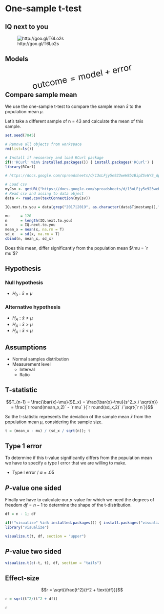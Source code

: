 # One-sample t-test {.section}

## IQ next to you {.flexbox .vcenter}

![http://goo.gl/T6Lo2s](../../../topics/t-test_one-sample/QR_iq.png)

## Models {.flexbox .vcenter}

<div style="font-size:200%; transform: rotate(-11deg);">
$$\text{outcome} = \text{model} + \text{error}$$
</div>

## Compare sample mean {.smaller}

We use the one-sample t-test to compare the sample mean $\bar{x}$ to the population mean $\mu$. 

Let's take a different sample of n = 43 and calculate the mean of this sample.

```r
set.seed(7845)

# Remove all objects from workspace
rm(list=ls())

# Install if nesserary and load RCurl package
if(!'RCurl' %in% installed.packages()) { install.packages('RCurl') }
library(RCurl)

# https://docs.google.com/spreadsheets/d/13oLFjy5e923weH8bzBipZSvWYS_dpw7B77g5yW_myLg/edit?usp=sharing

# Load csv
myCsv <- getURL("https://docs.google.com/spreadsheets/d/13oLFjy5e923weH8bzBipZSvWYS_dpw7B77g5yW_myLg/export?format=csv&id=13oLFjy5e923weH8bzBipZSvWYS_dpw7B77g5yW_myLg")
# Read csv and assing to data object
data <- read.csv(textConnection(myCsv))

IQ.next.to.you = data[grep("2017|2019", as.character(data$Timestamp)),"IQ.next.to.you"]
```


```r
mu     = 120
n      = length(IQ.next.to.you)
x      = IQ.next.to.you
mean_x = mean(x, na.rm = T)
sd_x   = sd(x, na.rm = T)
cbind(n, mean_x, sd_x)
```

Does this mean, differ significantly from the population mean $\mu = `r mu`$?

## Hypothesis {.subsection}

### Null hypothesis

* $H_0: \bar{x} = \mu$

### Alternative hypothesis

* $H_A: \bar{x} \neq \mu$
* $H_A: \bar{x} > \mu$
* $H_A: \bar{x} < \mu$

## Assumptions

* Normal samples distribution
* Measurement level
    * Interval
    * Ratio

## T-statistic

$$T_{n-1} = \frac{\bar{x}-\mu}{SE_x} = \frac{\bar{x}-\mu}{s^2_x / \sqrt{n}} = \frac{`r round(mean_x,2)` - `r mu` }{`r round(sd_x,2)` / \sqrt{`r n`}}$$

So the t-statistic represents the deviation of the sample mean $\bar{x}$ from the population mean $\mu$, considering the sample size.

```r
t = (mean_x - mu) / (sd_x / sqrt(n)); t
```

## Type 1 error {.subsection}

To determine if this t-value significantly differs from the population mean we have to specify a type I error that we are willing to make.

* Type I error / $\alpha$ = .05

## _P_-value one sided {.subsection}

Finally we have to calculate our _p_-value for which we need the degrees of freedom $df = n - 1$ to determine the shape of the t-distribution.

```r
df = n - 1; df

if(!"visualize" %in% installed.packages()) { install.packages("visualize") }
library("visualize")

visualize.t(t, df, section = "upper")
```

## _P_-value two sided {.subsection}

```r
visualize.t(c(-t, t), df, section = "tails")
```

## Effect-size

$$r = \sqrt{\frac{t^2}{t^2 + \text{df}}}$$

```r
r = sqrt(t^2/(t^2 + df))

r
```
